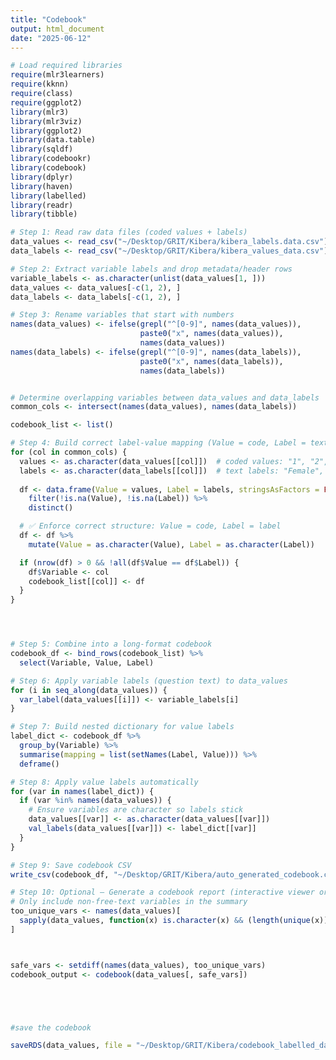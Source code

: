 ```yaml
---
title: "Codebook"
output: html_document
date: "2025-06-12"
---
```


```r
# Load required libraries
require(mlr3learners) 
require(kknn)  
require(class)
require(ggplot2)
library(mlr3)
library(mlr3viz)
library(ggplot2)
library(data.table)
library(sqldf)
library(codebookr)
library(codebook)
library(dplyr)
library(haven)
library(labelled)
library(readr)
library(tibble)

# Step 1: Read raw data files (coded values + labels)
data_values <- read_csv("~/Desktop/GRIT/Kibera/kibera_labels.data.csv")
data_labels <- read_csv("~/Desktop/GRIT/Kibera/kibera_values_data.csv")

# Step 2: Extract variable labels and drop metadata/header rows
variable_labels <- as.character(unlist(data_values[1, ]))
data_values <- data_values[-c(1, 2), ]
data_labels <- data_labels[-c(1, 2), ]

# Step 3: Rename variables that start with numbers
names(data_values) <- ifelse(grepl("^[0-9]", names(data_values)),
                             paste0("x", names(data_values)),
                             names(data_values))
names(data_labels) <- ifelse(grepl("^[0-9]", names(data_labels)),
                             paste0("x", names(data_labels)),
                             names(data_labels))


# Determine overlapping variables between data_values and data_labels
common_cols <- intersect(names(data_values), names(data_labels))

codebook_list <- list()

# Step 4: Build correct label-value mapping (Value = code, Label = text)
for (col in common_cols) {
  values <- as.character(data_values[[col]])  # coded values: "1", "2", etc.
  labels <- as.character(data_labels[[col]])  # text labels: "Female", "Male"
  
  df <- data.frame(Value = values, Label = labels, stringsAsFactors = FALSE) %>%
    filter(!is.na(Value), !is.na(Label)) %>%
    distinct()

  # ✅ Enforce correct structure: Value = code, Label = label
  df <- df %>%
    mutate(Value = as.character(Value), Label = as.character(Label))

  if (nrow(df) > 0 && !all(df$Value == df$Label)) {
    df$Variable <- col
    codebook_list[[col]] <- df
  }
}




# Step 5: Combine into a long-format codebook
codebook_df <- bind_rows(codebook_list) %>%
  select(Variable, Value, Label)

# Step 6: Apply variable labels (question text) to data_values
for (i in seq_along(data_values)) {
  var_label(data_values[[i]]) <- variable_labels[i]
}

# Step 7: Build nested dictionary for value labels
label_dict <- codebook_df %>%
  group_by(Variable) %>%
  summarise(mapping = list(setNames(Label, Value))) %>%
  deframe()

# Step 8: Apply value labels automatically
for (var in names(label_dict)) {
  if (var %in% names(data_values)) {
    # Ensure variables are character so labels stick
    data_values[[var]] <- as.character(data_values[[var]])
    val_labels(data_values[[var]]) <- label_dict[[var]]
  }
}

# Step 9: Save codebook CSV
write_csv(codebook_df, "~/Desktop/GRIT/Kibera/auto_generated_codebook.csv")

# Step 10: Optional – Generate a codebook report (interactive viewer or RMarkdown)
# Only include non-free-text variables in the summary
too_unique_vars <- names(data_values)[
  sapply(data_values, function(x) is.character(x) && (length(unique(x)) > 100 || any(is.na(x))))
]



safe_vars <- setdiff(names(data_values), too_unique_vars)
codebook_output <- codebook(data_values[, safe_vars])






```

```r

#save the codebook

saveRDS(data_values, file = "~/Desktop/GRIT/Kibera/codebook_labelled_data.rds")


```

